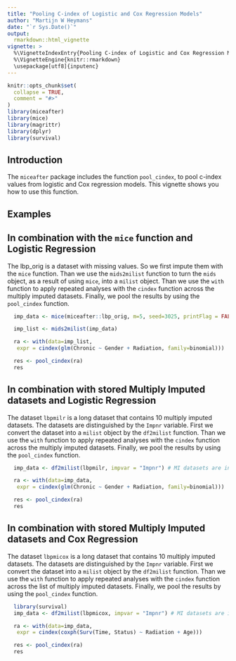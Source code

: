 ```yaml
---
title: "Pooling C-index of Logistic and Cox Regression Models"
author: "Martijn W Heymans"
date: "`r Sys.Date()`"
output:
  rmarkdown::html_vignette
vignette: >
  %\VignetteIndexEntry{Pooling C-index of Logistic and Cox Regression Models}
  %\VignetteEngine{knitr::rmarkdown}
  \usepackage[utf8]{inputenc}
---
```


```r
knitr::opts_chunk$set(
  collapse = TRUE,
  comment = "#>"
)
library(miceafter)
library(mice)
library(magrittr)
library(dplyr)
library(survival)
```

## Introduction

The `miceafter` package includes the function `pool_cindex`, to pool c-index values from logistic and Cox regression models. This vignette shows you how to use this function. 

## Examples

## In combination with the `mice` function and Logistic Regression

The lbp_orig is a dataset with missing values. So we first impute them with the `mice` function. Than we use the `mids2milist` function to turn the `mids` object, as a result of using `mice`, into a `milist` object. Than we use the `with` function to apply repeated analyses with the `cindex` function across the multiply imputed datasets. Finally, we pool the results by using the `pool_cindex` function.

```r

  imp_data <- mice(miceafter::lbp_orig, m=5, seed=3025, printFlag = FALSE) 

  imp_list <- mids2milist(imp_data)

  ra <- with(data=imp_list,
   expr = cindex(glm(Chronic ~ Gender + Radiation, family=binomial)))

  res <- pool_cindex(ra)
  res

```  

## In combination with stored Multiply Imputed datasets and Logistic Regression

The dataset `lbpmilr` is a long dataset that contains 10 multiply imputed datasets. The datasets are distinguished by the `Impnr` variable. First we convert the dataset into a `milist` object by the `df2milist` function. Than we use the `with` function to apply repeated analyses with the `cindex` function across the multiply imputed datasets. Finally, we pool the results by using the `pool_cindex` function.

```r

  imp_data <- df2milist(lbpmilr, impvar = "Impnr") # MI datasets are in lbpmilr

  ra <- with(data=imp_data,
   expr = cindex(glm(Chronic ~ Gender + Radiation, family=binomial)))

  res <- pool_cindex(ra)
  res

```  

## In combination with stored Multiply Imputed datasets and Cox Regression

The dataset `lbpmicox` is a long dataset that contains 10 multiply imputed datasets. The datasets are distinguished by the `Impnr` variable. First we convert the dataset into a `milist` object by the `df2milist` function. Than we use the `with`  function to apply repeated analyses with the `cindex` function across the list of multiply imputed datasets. Finally, we pool the results by using the `pool_cindex` function.

```r

  library(survival)
  imp_data <- df2milist(lbpmicox, impvar = "Impnr") # MI datasets are in lbpmilr

  ra <- with(data=imp_data,
   expr = cindex(coxph(Surv(Time, Status) ~ Radiation + Age)))

  res <- pool_cindex(ra)
  res

```  
 

